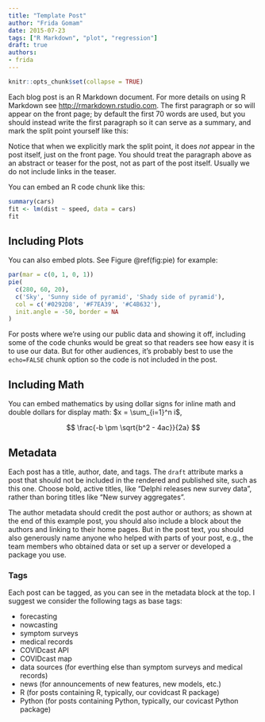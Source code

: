 ```yaml
---
title: "Template Post"
author: "Frida Gomam"
date: 2015-07-23
tags: ["R Markdown", "plot", "regression"]
draft: true
authors:
- frida
---
```


```r
knitr::opts_chunk$set(collapse = TRUE)
```

Each blog post is an R Markdown document. For more details on using R Markdown
see <http://rmarkdown.rstudio.com>. The first paragraph or so will appear on the
front page; by default the first 70 words are used, but you should instead write
the first paragraph so it can serve as a summary, and mark the split point
yourself like this:

<!--more-->

Notice that when we explicitly mark the split point, it does *not* appear in the
post itself, just on the front page. You should treat the paragraph above as an
abstract or teaser for the post, not as part of the post itself. Usually we do
not include links in the teaser.

You can embed an R code chunk like this:

```r
summary(cars)
fit <- lm(dist ~ speed, data = cars)
fit
```

## Including Plots

You can also embed plots. See Figure \@ref(fig:pie) for example:

```r
par(mar = c(0, 1, 0, 1))
pie(
  c(280, 60, 20),
  c('Sky', 'Sunny side of pyramid', 'Shady side of pyramid'),
  col = c('#0292D8', '#F7EA39', '#C4B632'),
  init.angle = -50, border = NA
)
```

For posts where we're using our public data and showing it off, including some
of the code chunks would be great so that readers see how easy it is to use our
data. But for other audiences, it's probably best to use the `echo=FALSE` chunk
option so the code is not included in the post.

## Including Math

You can embed mathematics by using dollar signs for inline math and double
dollars for display math: $x = \sum_{i=1}^n i$,

$$
\frac{-b \pm \sqrt{b^2 - 4ac}}{2a}
$$

## Metadata

Each post has a title, author, date, and tags. The `draft` attribute marks a
post that should not be included in the rendered and published site, such as
this one. Choose bold, active titles, like "Delphi releases new survey data",
rather than boring titles like "New survey aggregates".

The author metadata should credit the post author or authors; as shown at the
end of this example post, you should also include a block about the authors and
linking to their home pages. But in the post text, you should also generously
name anyone who helped with parts of your post, e.g., the team members who
obtained data or set up a server or developed a package you use.

### Tags

Each post can be tagged, as you can see in the metadata block at the top. I
suggest we consider the following tags as base tags:

* forecasting
* nowcasting
* symptom surveys
* medical records
* COVIDcast API
* COVIDcast map
* data sources (for everthing else than symptom surveys and medical records)
* news (for announcements of new features, new models, etc.)
* R (for posts containing R, typically, our covidcast R package)
* Python (for posts containing Python, typically, our covicast Python package)